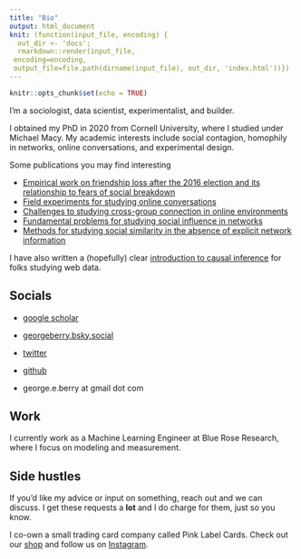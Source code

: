 ```yaml
---
title: "Bio"
output: html_document
knit: (function(input_file, encoding) {
  out_dir <- 'docs';
  rmarkdown::render(input_file,
 encoding=encoding,
 output_file=file.path(dirname(input_file), out_dir, 'index.html'))})
---
```


```r
knitr::opts_chunk$set(echo = TRUE)
```


I'm a sociologist, data scientist, experimentalist, and builder. 

I obtained my PhD in 2020 from Cornell University, where I studied under Michael Macy. My academic interests include social contagion, homophily in networks, online conversations, and experimental design.

Some publications you may find interesting

* [Empirical work on friendship loss after the 2016 election and its relationship to fears of social breakdown](https://osf.io/preprints/socarxiv/cqrgp/)
* [Field experiments for studying online conversations](https://arxiv.org/pdf/1702.06677.pdf)
* [Challenges to studying cross-group connection in online environments](https://arxiv.org/pdf/2001.11171.pdf)
* [Fundamental problems for studying social influence in networks](https://arxiv.org/pdf/1702.02700.pdf)
* [Methods for studying social similarity in the absence of explicit network information](https://journals.plos.org/plosone/article?id=10.1371/journal.pone.0204990)

I have also written a (hopefully) clear [introduction to causal inference](https://osf.io/preprints/socarxiv/ncvqs/) for folks studying web data.

## Socials

* [google scholar](https://scholar.google.com/citations?user=QqsOZm4AAAAJ&hl=en)

* [georgeberry.bsky.social](georgeberry.bsky.social)

* [twitter](https://twitter.com/george_berry)

* [github](https://github.com/georgeberry)

* george.e.berry at gmail dot com

## Work

I currently work as a Machine Learning Engineer at Blue Rose Research, where I focus on modeling and measurement.

## Side hustles

If you'd like my advice or input on something, reach out and we can discuss. I get these requests a **lot** and I do charge for them, just so you know.

I co-own a small trading card company called Pink Label Cards. Check out our [shop](https://www.ebay.com/str/pinklabelcards) and follow us on [Instagram](https://www.instagram.com/pinklabelcards/).
